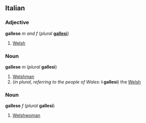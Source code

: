 ==Italian==
===Adjective===
'''gallese''' ''m and f'' (''plural'' '''[[gallesi]]''')

#[[Welsh]]

===Noun===
'''gallese''' ''m'' (''plural'' '''gallesi''')

#[[Welshman]]
#(''in plural, referring to the people of Wales:'' '''i gallesi''') the [[Welsh]]

===Noun===
'''gallese''' ''f'' (''plural'' '''gallesi''')

#[[Welshwoman]]